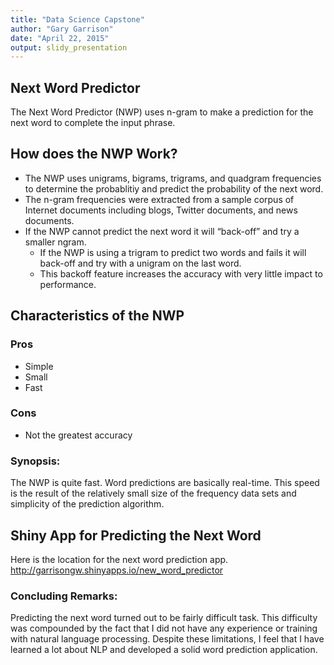 ```yaml
---
title: "Data Science Capstone"
author: "Gary Garrison"
date: "April 22, 2015"
output: slidy_presentation
---
```


## Next Word Predictor

The Next Word Predictor (NWP) uses n-gram to make a prediction for the next word to complete the input phrase. 



## How does the NWP Work?


* The NWP uses unigrams, bigrams, trigrams, and quadgram frequencies to determine the probablitiy and predict the probability of the next word. 
* The n-gram frequencies were extracted from a sample corpus of Internet documents including blogs, Twitter documents, and news documents.
* If the NWP cannot predict the next word it will "back-off" and try a smaller ngram. 
    + If the NWP is using a trigram to predict two words and fails it will back-off and try with a unigram on the last word.
    + This backoff feature increases the accuracy with very little impact to performance.

## Characteristics of the NWP

### Pros
* Simple
* Small
* Fast

### Cons
* Not the greatest accuracy

### Synopsis:
The NWP is quite fast. Word predictions are basically real-time. This speed is the result of the relatively small size of the frequency data sets and simplicity of the prediction algorithm.

## Shiny App for Predicting the Next Word

Here is the location for the next word prediction app. <http://garrisongw.shinyapps.io/new_word_predictor>

### Concluding Remarks:
Predicting the next word turned out to be fairly difficult task. This difficulty was compounded by the fact that I did not have any experience or training with natural language processing. Despite these limitations, I feel that I have learned a lot about NLP and developed a solid word prediction application.
